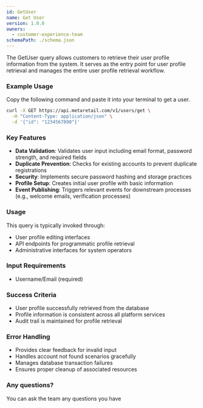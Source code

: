 ```yaml
---
id: GetUser
name: Get User
version: 1.0.0
owners:
  - customer-experience-team
schemaPath: ./schema.json
---
```


The GetUser query allows customers to retrieve their user profile information from the system. It serves as the entry point for user profile retrieval and manages the entire user profile retrieval workflow.

<NodeGraph />

<SchemaViewer file="schema.json" title="Schema" maxHeight="500px" />

### Example Usage

Copy the following command and paste it into your terminal to get a user.

```bash frame="none"
curl -X GET https://api.metaretail.com/v1/users/get \
  -H "Content-Type: application/json" \
  -d '{"id": "1234567890"}'
```

### Key Features
- **Data Validation**: Validates user input including email format, password strength, and required fields
- **Duplicate Prevention**: Checks for existing accounts to prevent duplicate registrations
- **Security**: Implements secure password hashing and storage practices
- **Profile Setup**: Creates initial user profile with basic information
- **Event Publishing**: Triggers relevant events for downstream processes (e.g., welcome emails, verification processes)

### Usage
This query is typically invoked through:

- User profile editing interfaces
- API endpoints for programmatic profile retrieval
- Administrative interfaces for system operators

### Input Requirements
- Username/Email (required)

### Success Criteria
- User profile successfully retrieved from the database
- Profile information is consistent across all platform services
- Audit trail is maintained for profile retrieval

### Error Handling
- Provides clear feedback for invalid input
- Handles account not found scenarios gracefully
- Manages database transaction failures
- Ensures proper cleanup of associated resources

### Any questions?
You can ask the team any questions you have